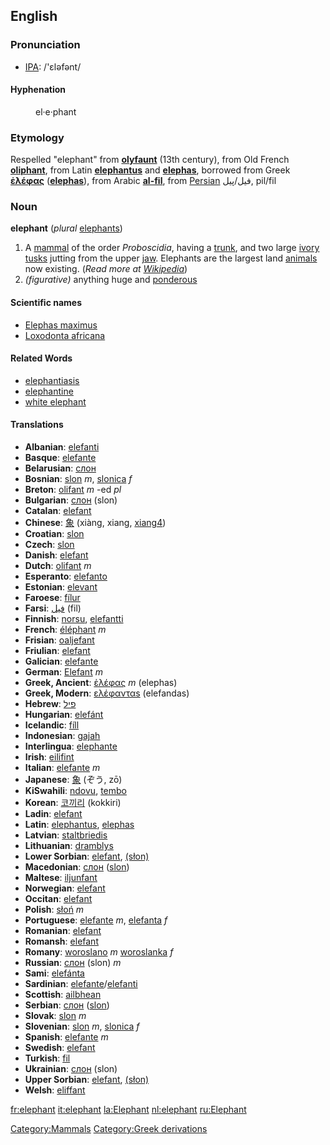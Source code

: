 ==English==
===Pronunciation===
*[[w:IPA|IPA]]: /'ɛləfənt/

====Hyphenation====
:el&middot;e&middot;phant

===Etymology===
Respelled "elephant" from '''[[olyfaunt]]''' (13th century), from Old French '''[[oliphant]]''', from Latin '''[[elephantus]]''' and '''[[elephas]]''', borrowed from Greek '''[[ἐλέφας]]''' ('''[[elephas]]'''), from Arabic '''[[al-fil]]''', from [[Persian]] فیل/پیل, pil/fil

=== Noun ===
'''elephant''' (''plural'' [[elephants]])

#A [[mammal]] of the order ''Proboscidia'', having a [[trunk]], and two large [[ivory]] [[tusks]] jutting from the upper [[jaw]].  Elephants are the largest land [[animal]]s now existing. (''Read more at [[w:elephant|Wikipedia]]'')
# ''(figurative)'' anything huge and [[ponderous]]

====Scientific names====
*[[Elephas maximus]]
*[[Loxodonta africana]]

====Related Words====
*[[elephantiasis]]
*[[elephantine]]
*[[white elephant]]

==== Translations ====
*'''Albanian''': [[elefanti]]
*'''Basque''': [[elefante]]
*'''Belarusian''': [[слон]]
*'''Bosnian''': [[slon]] ''m'', [[slonica]] ''f''
*'''Breton''': [[olifant]] ''m'' -ed ''pl''
*'''Bulgarian''': [[слон]] (slon)
*'''Catalan''': [[elefant]]
*'''Chinese''': [[象]] (xiàng, xiang, [[xiang4]])
*'''Croatian''': [[slon]]
*'''Czech''': [[slon]]
*'''Danish''': [[elefant]]
*'''Dutch''': [[olifant]] ''m''
*'''Esperanto''': [[elefanto]]
*'''Estonian''': [[elevant]]
*'''Faroese''': [[fílur]]
*'''Farsi''': [[فيل]] (fil)
*'''Finnish''': [[norsu]], [[elefantti]]
*'''French''': [[éléphant]] ''m''
*'''Frisian''': [[oaljefant]]
*'''Friulian''': [[elefant]]
*'''Galician''': [[elefante]]
*'''German''': [[Elefant]] ''m''
*'''Greek, Ancient''': [[ἐλέφας]] ''m'' (elephas)
*'''Greek, Modern''': [[ελέφανταs]] (elefandas)
*'''Hebrew''': [[פיל]]
*'''Hungarian''': [[elefánt]]
*'''Icelandic''': [[fíll]]
*'''Indonesian''': [[gajah]]
*'''Interlingua''': [[elephante]]
*'''Irish''': [[eilifint]]
*'''Italian''': [[elefante]] ''m''
*'''Japanese''': [[象]] (ぞう, zō)
*'''KiSwahili''': [[ndovu]], [[tembo]]
*'''Korean''': [[코끼리]] (kokkiri)
*'''Ladin''': [[elefant]]
*'''Latin''': [[elephantus]], [[elephas]]
*'''Latvian''': [[staltbriedis]]
*'''Lithuanian''': [[dramblys]]
*'''Lower Sorbian''': [[elefant]], [[(słon)]]
*'''Macedonian''': [[слон]] ([[slon]])
*'''Maltese''': [[iljunfant]]
*'''Norwegian''': [[elefant]]
*'''Occitan''': [[elefant]]
*'''Polish''': [[słoń]] ''m''
*'''Portuguese''': [[elefante]] ''m'', [[elefanta]] ''f''
*'''Romanian''': [[elefant]]
*'''Romansh''': [[elefant]]
*'''Romany''': [[woroslano]] ''m'' [[woroslanka]] ''f''
*'''Russian''': [[слон]] (slon) ''m''
*'''Sami''': [[elefánta]]
*'''Sardinian''': [[elefante]]/[[elefanti]]
*'''Scottish''': [[ailbhean]]
*'''Serbian''': [[слон]] ([[slon]])
*'''Slovak''': [[slon#Slovak|slon]] ''m''
*'''Slovenian''': [[slon]] ''m'', [[slonica]] ''f''
*'''Spanish''': [[elefante]] ''m''
*'''Swedish''': [[elefant]]
*'''Turkish''': [[fil]]
*'''Ukrainian''': [[слон]] (slon)
*'''Upper Sorbian''': [[elefant]], [[(słon)]]
*'''Welsh''': [[eliffant]]

[[Category:Mammals]]

[[Category:Greek derivations]]

[[fr:elephant]]
[[it:elephant]]
[[la:Elephant]]
[[nl:elephant]]
[[ru:Elephant]]